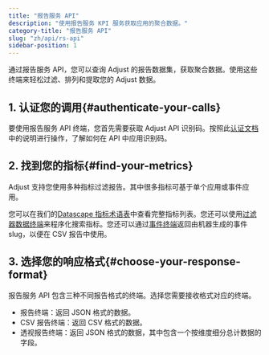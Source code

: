 ```yaml
---
title: "报告服务 API"
description: "使用报告服务 KPI 服务获取应用的聚合数据。"
category-title: "报告服务 API"
slug: "zh/api/rs-api"
sidebar-position: 1
---
```


通过报告服务 API，您可以查询 Adjust 的报告数据集，获取聚合数据。使用这些终端来轻松过滤、排列和提取您的 Adjust 数据。

## 1\. 认证您的调用{#authenticate-your-calls}

要使用报告服务 API 终端，您首先需要获取 Adjust API 识别码。按照此[认证文档](/zh/api/rs-api/authentication)中的说明进行操作，了解如何在 API 中应用识别码。

## 2\. 找到您的指标{#find-your-metrics}

Adjust 支持您使用多种指标过滤报告。其中很多指标可基于单个应用或事件应用。

您可以在我们的[Datascape 指标术语表](https://help.adjust.com/zh/article/datascape-metrics-glossary)中查看完整指标列表。您还可以使用[过滤器数据终端](/zh/api/rs-api/filters-data)来程序化搜索指标。您还可以通过[事件终端](/zh/api/rs-api/events)返回由机器生成的事件 slug，以便在 CSV 报告中使用。

## 3\. 选择您的响应格式{#choose-your-response-format}

报告服务 API 包含三种不同报告格式的终端。选择您需要接收格式对应的终端。

-  报告终端：返回 JSON 格式的数据。
-  CSV 报告终端：返回 CSV 格式的数据。
-  透视报告终端：返回 JSON 格式的数据，其中包含一个按维度细分总计数据的字段。
